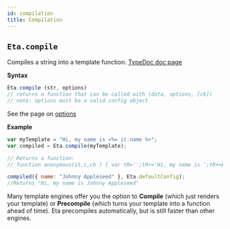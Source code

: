 ```yaml
---
id: compilation
title: Compilation
---
```



## `Eta.compile`

Compiles a string into a template function.
[TypeDoc doc page](https://eta-dev.github.io/eta/modules/_compile_.html#compile)

**Syntax**

```js
Eta.compile (str, options)
// returns a function that can be called with (data, options, [cb])
// note: options must be a valid config object
```
See the page on [options](./configuration)

**Example**

```js
var myTemplate = "Hi, my name is <%= it.name %>";
var compiled = Eta.compile(myTemplate);

// Returns a function:
// function anonymous(it,c,cb ) { var tR='';tR+='Hi, my name is ';tR+=E.e(it.name);if(cb){cb(null,tR)} return tR }

compiled({ name: "Johnny Appleseed" }, Eta.defaultConfig);
//Returns "Hi, my name is Johnny Appleseed"
```

<Hint type="note">
    
Many template engines offer you the option to <b>Compile</b> (which just renders your template) or <b>Precompile</b> (which turns your template into a function ahead of time). Eta precompiles automatically, but is still faster than other engines.

</Hint>